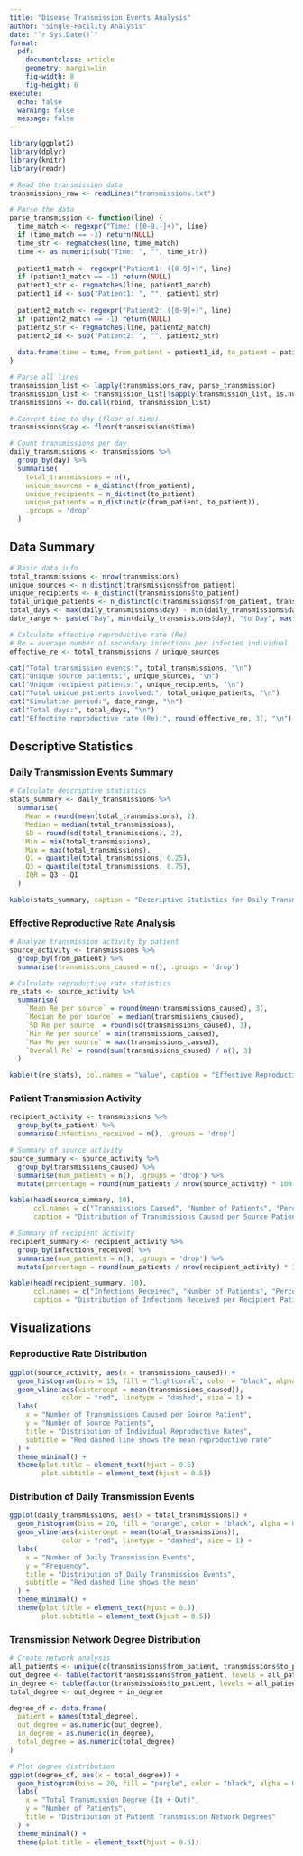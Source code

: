 ```yaml
---
title: "Disease Transmission Events Analysis"
author: "Single-Facility Analysis"
date: "`r Sys.Date()`"
format:
  pdf:
    documentclass: article
    geometry: margin=1in
    fig-width: 8
    fig-height: 6
execute:
  echo: false
  warning: false
  message: false
---
```


```r
library(ggplot2)
library(dplyr)
library(knitr)
library(readr)
```

```r
# Read the transmission data
transmissions_raw <- readLines("transmissions.txt")

# Parse the data
parse_transmission <- function(line) {
  time_match <- regexpr("Time: ([0-9.-]+)", line)
  if (time_match == -1) return(NULL)
  time_str <- regmatches(line, time_match)
  time <- as.numeric(sub("Time: ", "", time_str))
  
  patient1_match <- regexpr("Patient1: ([0-9]+)", line)
  if (patient1_match == -1) return(NULL)
  patient1_str <- regmatches(line, patient1_match)
  patient1_id <- sub("Patient1: ", "", patient1_str)
  
  patient2_match <- regexpr("Patient2: ([0-9]+)", line)
  if (patient2_match == -1) return(NULL)
  patient2_str <- regmatches(line, patient2_match)
  patient2_id <- sub("Patient2: ", "", patient2_str)
  
  data.frame(time = time, from_patient = patient1_id, to_patient = patient2_id)
}

# Parse all lines
transmission_list <- lapply(transmissions_raw, parse_transmission)
transmission_list <- transmission_list[!sapply(transmission_list, is.null)]
transmissions <- do.call(rbind, transmission_list)

# Convert time to day (floor of time)
transmissions$day <- floor(transmissions$time)

# Count transmissions per day
daily_transmissions <- transmissions %>%
  group_by(day) %>%
  summarise(
    total_transmissions = n(),
    unique_sources = n_distinct(from_patient),
    unique_recipients = n_distinct(to_patient),
    unique_patients = n_distinct(c(from_patient, to_patient)),
    .groups = 'drop'
  )
```

## Data Summary

```r
# Basic data info
total_transmissions <- nrow(transmissions)
unique_sources <- n_distinct(transmissions$from_patient)
unique_recipients <- n_distinct(transmissions$to_patient)
total_unique_patients <- n_distinct(c(transmissions$from_patient, transmissions$to_patient))
total_days <- max(daily_transmissions$day) - min(daily_transmissions$day) + 1
date_range <- paste("Day", min(daily_transmissions$day), "to Day", max(daily_transmissions$day))

# Calculate effective reproductive rate (Re)
# Re = average number of secondary infections per infected individual
effective_re <- total_transmissions / unique_sources

cat("Total transmission events:", total_transmissions, "\n")
cat("Unique source patients:", unique_sources, "\n")
cat("Unique recipient patients:", unique_recipients, "\n")
cat("Total unique patients involved:", total_unique_patients, "\n")
cat("Simulation period:", date_range, "\n")
cat("Total days:", total_days, "\n")
cat("Effective reproductive rate (Re):", round(effective_re, 3), "\n")
```

## Descriptive Statistics

### Daily Transmission Events Summary

```r
# Calculate descriptive statistics
stats_summary <- daily_transmissions %>%
  summarise(
    Mean = round(mean(total_transmissions), 2),
    Median = median(total_transmissions),
    SD = round(sd(total_transmissions), 2),
    Min = min(total_transmissions),
    Max = max(total_transmissions),
    Q1 = quantile(total_transmissions, 0.25),
    Q3 = quantile(total_transmissions, 0.75),
    IQR = Q3 - Q1
  )

kable(stats_summary, caption = "Descriptive Statistics for Daily Transmission Events")
```

### Effective Reproductive Rate Analysis

```r
# Analyze transmission activity by patient
source_activity <- transmissions %>%
  group_by(from_patient) %>%
  summarise(transmissions_caused = n(), .groups = 'drop')

# Calculate reproductive rate statistics
re_stats <- source_activity %>%
  summarise(
    `Mean Re per source` = round(mean(transmissions_caused), 3),
    `Median Re per source` = median(transmissions_caused),
    `SD Re per source` = round(sd(transmissions_caused), 3),
    `Min Re per source` = min(transmissions_caused),
    `Max Re per source` = max(transmissions_caused),
    `Overall Re` = round(sum(transmissions_caused) / n(), 3)
  )

kable(t(re_stats), col.names = "Value", caption = "Effective Reproductive Rate Statistics")
```

### Patient Transmission Activity

```r
recipient_activity <- transmissions %>%
  group_by(to_patient) %>%
  summarise(infections_received = n(), .groups = 'drop')

# Summary of source activity
source_summary <- source_activity %>%
  group_by(transmissions_caused) %>%
  summarise(num_patients = n(), .groups = 'drop') %>%
  mutate(percentage = round(num_patients / nrow(source_activity) * 100, 1))

kable(head(source_summary, 10), 
      col.names = c("Transmissions Caused", "Number of Patients", "Percentage"),
      caption = "Distribution of Transmissions Caused per Source Patient (Top 10)")

# Summary of recipient activity
recipient_summary <- recipient_activity %>%
  group_by(infections_received) %>%
  summarise(num_patients = n(), .groups = 'drop') %>%
  mutate(percentage = round(num_patients / nrow(recipient_activity) * 100, 1))

kable(head(recipient_summary, 10), 
      col.names = c("Infections Received", "Number of Patients", "Percentage"),
      caption = "Distribution of Infections Received per Recipient Patient (Top 10)")
```

## Visualizations

### Reproductive Rate Distribution

```r
ggplot(source_activity, aes(x = transmissions_caused)) +
  geom_histogram(bins = 15, fill = "lightcoral", color = "black", alpha = 0.7) +
  geom_vline(aes(xintercept = mean(transmissions_caused)), 
             color = "red", linetype = "dashed", size = 1) +
  labs(
    x = "Number of Transmissions Caused per Source Patient",
    y = "Number of Source Patients",
    title = "Distribution of Individual Reproductive Rates",
    subtitle = "Red dashed line shows the mean reproductive rate"
  ) +
  theme_minimal() +
  theme(plot.title = element_text(hjust = 0.5),
        plot.subtitle = element_text(hjust = 0.5))
```

### Distribution of Daily Transmission Events

```r
ggplot(daily_transmissions, aes(x = total_transmissions)) +
  geom_histogram(bins = 20, fill = "orange", color = "black", alpha = 0.7) +
  geom_vline(aes(xintercept = mean(total_transmissions)), 
             color = "red", linetype = "dashed", size = 1) +
  labs(
    x = "Number of Daily Transmission Events",
    y = "Frequency",
    title = "Distribution of Daily Transmission Events",
    subtitle = "Red dashed line shows the mean"
  ) +
  theme_minimal() +
  theme(plot.title = element_text(hjust = 0.5),
        plot.subtitle = element_text(hjust = 0.5))
```

### Transmission Network Degree Distribution

```r
# Create network analysis
all_patients <- unique(c(transmissions$from_patient, transmissions$to_patient))
out_degree <- table(factor(transmissions$from_patient, levels = all_patients))
in_degree <- table(factor(transmissions$to_patient, levels = all_patients))
total_degree <- out_degree + in_degree

degree_df <- data.frame(
  patient = names(total_degree),
  out_degree = as.numeric(out_degree),
  in_degree = as.numeric(in_degree),
  total_degree = as.numeric(total_degree)
)

# Plot degree distribution
ggplot(degree_df, aes(x = total_degree)) +
  geom_histogram(bins = 20, fill = "purple", color = "black", alpha = 0.7) +
  labs(
    x = "Total Transmission Degree (In + Out)",
    y = "Number of Patients",
    title = "Distribution of Patient Transmission Network Degrees"
  ) +
  theme_minimal() +
  theme(plot.title = element_text(hjust = 0.5))
```
